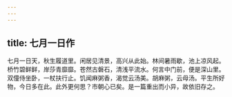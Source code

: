 ```yaml
---
---
---
```

title: 七月一日作
---



七月一日天，秋生履道里。闲居见清景，高兴从此始。林间暑雨歇，池上凉风起。桥竹碧鲜鲜，岸莎青靡靡。苍然古磐石，清浅平流水。何言中门前，便是深山里。双僮侍坐卧，一杖扶行止。饥闻麻粥香，渴觉云汤美。胡麻粥，云母汤。平生所好物，今日多在此。此外更何思？市朝心已矣。是一篇重出而小异，故依旧存之。